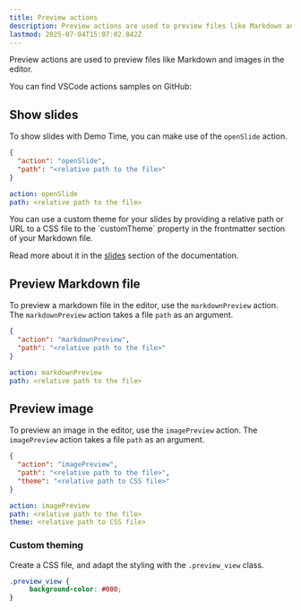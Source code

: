 ```yaml
---
title: Preview actions
description: Preview actions are used to preview files like Markdown and images in the editor.
lastmod: 2025-07-04T15:07:02.842Z
---
```




Preview actions are used to preview files like Markdown and images in the editor.

<Aside type="note" title='Samples'>
  You can find VSCode actions samples on GitHub: 
  <GitHubFileOpener filePath=".demo/9.preview.json" />
</Aside>

## Show slides

To show slides with Demo Time, you can make use of the `openSlide` action.

<Tabs syncKey="preview-slides">
<TabItem label="JSON">

```json
{
  "action": "openSlide",
  "path": "<relative path to the file>"
}
```

</TabItem>
<TabItem label="YAML">

```yaml
action: openSlide
path: <relative path to the file>
```

</TabItem>
</Tabs>

<Aside type="tip">
  You can use a custom theme for your slides by providing a relative path or URL to a CSS file to the `customTheme` property in the frontmatter section of your Markdown file.
</Aside>

Read more about it in the [slides](/slides/) section of the documentation.

## Preview Markdown file

To preview a markdown file in the editor, use the `markdownPreview` action. The `markdownPreview` action takes a file `path` as an argument.

<Tabs syncKey="markdown-preview">
<TabItem label="JSON">

```json
{
  "action": "markdownPreview",
  "path": "<relative path to the file>"
}
```

</TabItem>
<TabItem label="YAML">

```yaml
action: markdownPreview
path: <relative path to the file>
```

</TabItem>
</Tabs>

## Preview image

To preview an image in the editor, use the `imagePreview` action. The `imagePreview` action takes a file `path` as an argument.

<Tabs syncKey="image-preview">
<TabItem label="JSON">

```json
{
  "action": "imagePreview",
  "path": "<relative path to the file>",
  "theme": "<relative path to CSS file>"
}
```

</TabItem>
<TabItem label="YAML">

```yaml
action: imagePreview
path: <relative path to the file>
theme: <relative path to CSS file>
```

</TabItem>
</Tabs>

### Custom theming

Create a CSS file, and adapt the styling with the `.preview_view` class.

```css title=".demo/themes/image.css"
.preview_view {
     background-color: #000;
}
```